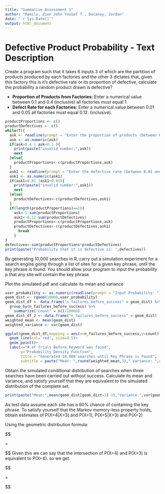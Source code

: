 ---
title: "Summative Assessment 1"
author: "Ramilo, Zion John Yousef T., Dacanay, Jordan"
date: "`r Sys.Date()`"
output: html_document
---
# Defective Product Probability - Text Description

Create a program such that it takes 6 inputs 3 of which are the partition of products produced by each factories and the other 3 dictates that, given this factory this is it's defective rate or its proportion of defective, calculate the probability a random product drawn is defective?

* **Proportion of Products from Factories:** Enter a numerical value between 0.1 and 0.4 (inclusive) all factories must equal 1.
* **Defect Rate for each Factories:** Enter a numerical value between 0.01 and 0.05 all factories must equal 0.12. (inclusive).

```{r}
productProportions <- c()
productDefectives <- c()
while(T){
  ask <- readline(prompt = "Enter the proportion of products (between 0.1 and 0.4): ")
  ask <- as.numeric(ask)
  if(ask>0.4 | ask<0.1 ){
    print(paste("invalid number:",ask))
    next
  }else{
    productProportions<-c(productProportions,ask)
  }
  ask1 <- readline(prompt = "Enter the defective rate (between 0.01 and 0.05): ")
  ask1 <- as.numeric(ask1)
  if(ask1<0.01 |ask1>0.05){
    print(paste("invalid number:",ask1))
    next
  }else{
    productDefectives<-c(productDefectives,ask1)
  }
  if(length(productProportions)==2){
    ask<-1-sum(productProportions)
    ask1<-0.12-sum(productDefectives)
    productProportions<-c(productProportions,ask)
    productDefectives<-c(productDefectives,ask1)
      break
    }
}
defectives<-sum(productProportions*productDefectives)
print(paste("Probability that it is defective is: ",defectives))
```
By generating 10,000 searches in R, carry out a simulation experiment for a search engine going through a list of sites for a given key phrase, until the key phrase is found. You should allow your program to input the probability p that any site will contain the key phrase.

Plot the simulated pdf and calculate its mean and variance
```{r}
user_probability <- as.numeric(readline(prompt = "Input Probability: "))
geom_dist <- rgeom(10000,user_probability)
geom_dist_df <- data.frame("n_failures_before_success" = geom_dist) %>%
  group_by(n_failures_before_success) %>% 
    summarize("count" = n()/10000)
geom_dist_df_2 <- data.frame("n_failures_before_success" = geom_dist)
weighted_mean <- mean(geom_dist)
weighted_variance <- var(geom_dist)

ggplot(geom_dist_df,mapping = aes(x=n_failures_before_success,y=count))+
  geom_line(col='red', size=0.5)+
  geom_point()+
  labs(x="# of Trials Before Keyword was found",
       y="Probability Density Function",
       title = "Generated 10,000 searches until Key Phrase is Found",
       subtitle = paste("Mean: ",round(weighted_mean,3)," Variance: ",round(weighted_variance,3)))

```


Obtain the simulated conditional distribution of searches when three searches have been carried out without success. Calculate its mean and variance, and satisfy yourself that they are equivalent to the simulated distribution of the complete set.
```{r}
print(paste("Mean:",mean(geom_dist[geom_dist>3]-3),"Variance:",var(geom_dist[geom_dist>3]-3)))
```

As test data assume each site has a 60% chance of containing the key phrase.
To satisfy yourself that the Markov memory-less property holds, obtain estimates of P(X=4|X>3) and P(X=1), P(X=5|X>3) and P(X=2)

Using the geometric distribution formula:

$$

\text{P(X=4|x>3)} = \frac{\text{P(X=4} \cap {x>3)}}{\text{P(X>3)}}

$$
Given this we can say that the intersection of P(X=4) and P(X>3) is equivalent to P(X=4).
so we get.

$$

\text{P(X=4|x>3)} = \frac{\text{P(X=4)}}{\text{P(X>3)}}

$$


